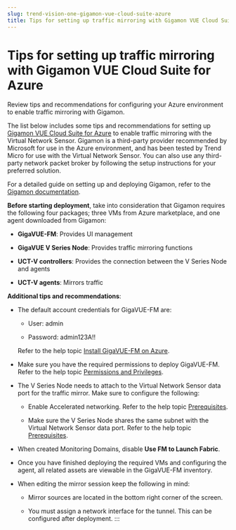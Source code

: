 ```yaml
---
slug: trend-vision-one-gigamon-vue-cloud-suite-azure
title: Tips for setting up traffic mirroring with Gigamon VUE Cloud Suite for Azure
---
```

# Tips for setting up traffic mirroring with Gigamon VUE Cloud Suite for Azure

Review tips and recommendations for configuring your Azure environment to enable traffic mirroring with Gigamon.

The list below includes some tips and recommendations for setting up [Gigamon VUE Cloud Suite for Azure](https://www.gigamon.com/) to enable traffic mirroring with the Virtual Network Sensor. Gigamon is a third-party provider recommended by Microsoft for use in the Azure environment, and has been tested by Trend Micro for use with the Virtual Network Sensor. You can also use any third-party network packet broker by following the setup instructions for your preferred solution.

For a detailed guide on setting up and deploying Gigamon, refer to the [Gigamon documentation](https://docs.gigamon.com/doclib65/Content/GV-Cloud-Azure/preface-Azure-VS2.md?tocpath=GigaVUE%20Cloud%20Suite%7CGigaVUE%C2%A0Cloud%20Suite%20for%20Azure%7C_____0).

**Before starting deployment**, take into consideration that Gigamon requires the following four packages; three VMs from Azure marketplace, and one agent downloaded from Gigamon:

- **GigaVUE-FM**: Provides UI management

- **GigaVUE V Series Node**: Provides traffic mirroring functions

- **UCT-V controllers**: Provides the connection between the V Series Node and agents

- **UCT-V agents**: Mirrors traffic

**Additional tips and recommendations**:

- The default account credentials for GigaVUE-FM are:

  - User: admin

  - Password: admin123A!!

  Refer to the help topic [Install GigaVUE-FM on Azure](https://docs.gigamon.com/doclib65/Content/GV-Cloud-Azure/Launch_GigaVUE_FM_VM_from_Azure_VM_Dashboard.mdx).

- Make sure you have the required permissions to deploy GigaVUE-FM. Refer to the help topic [Permissions and Privileges](https://docs.gigamon.com/doclib65/Content/GV-Cloud-Azure/Minimum_Permission.mdx).

- The V Series Node needs to attach to the Virtual Network Sensor data port for the traffic mirror. Make sure to configure the following:

  - Enable Accelerated networking. Refer to the help topic [Prerequisites](https://docs.gigamon.com/doclib65/Content/GV-Cloud-Azure/3rd_party_prerequisites.md?tocpath=GigaVUE%20Cloud%20Suite%7CGigaVUE%C2%A0Cloud%20Suite%20for%20Azure%7CDeploy%20GigaVUE%20Cloud%20Suite%20for%20Azure%7CConfigure%20GigaVUE%20Fabric%20Components%20in%20Azure%7C_____1).

  - Make sure the V Series Node shares the same subnet with the Virtual Network Sensor data port. Refer to the help topic [Prerequisites](https://docs.gigamon.com/doclib65/Content/GV-Cloud-Azure/3rd_party_prerequisites.mdx).

- When created Monitoring Domains, disable **Use FM to Launch Fabric**.

- Once you have finished deploying the required VMs and configuring the agent, all related assets are viewable in the GigaVUE-FM inventory.

- When editing the mirror session keep the following in mind:

  - Mirror sources are located in the bottom right corner of the screen.

  - You must assign a network interface for the tunnel. This can be configured after deployment.
:::
